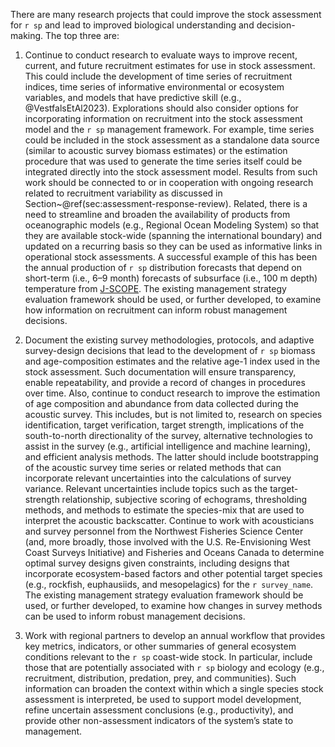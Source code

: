<!-- This section is loaded from within
executive-summary/executive-summary.rmd and also from
research-needs-section/research-needs-loader.rmd -->

There are many research projects that could improve the stock assessment for
`r sp` and lead to improved biological understanding and decision-making. The
top three are:

1. Continue to conduct research to evaluate ways to improve recent, current,
and future recruitment estimates for use in stock assessment. This could
include the development of time series of recruitment indices, time series of
informative environmental or ecosystem variables, and models that have
predictive skill (e.g., @VestfalsEtAl2023). Explorations should
also consider options for incorporating information on recruitment into the
stock assessment model and the `r sp` management framework. For example,
time series could be included in the stock assessment as a standalone data
source (similar to acoustic survey biomass estimates) or the estimation
procedure that was used to generate the time series itself could be integrated
directly into the stock assessment model. Results from such work should be
connected to or in cooperation with ongoing research related to recruitment
variability as discussed in Section~\@ref(sec:assessment-response-review).
Related, there is a need to streamline and broaden the availability of
products from oceanographic models (e.g., Regional Ocean Modeling System)
so that they are available stock-wide (spanning the international boundary)
and updated on a recurring basis so they can be used as informative links in
operational stock assessments. A successful example of this has been the
annual production of `r sp` distribution forecasts that depend on short-term
(i.e., 6--9 month) forecasts of subsurface (i.e., 100 m depth) temperature
from [J-SCOPE](http://www.nanoos.org/products/j-scope/home.php). The existing
management strategy evaluation framework should be used, or further developed,
to examine how information on recruitment can inform robust management
decisions.

1. Document the existing survey methodologies, protocols, and adaptive
survey-design decisions that lead to the development of `r sp` biomass and
age-composition estimates and the relative age-1 index used in the stock
assessment. Such documentation will ensure transparency, enable repeatability,
and provide a record of changes in procedures over time. Also, continue to
conduct research to improve the estimation of age composition and abundance
from data collected during the acoustic survey. This includes, but is not
limited to, research on species identification, target verification, target
strength, implications of the south-to-north directionality of the survey,
alternative technologies to assist in the survey (e.g., artificial intelligence
and machine learning), and efficient analysis methods. The latter should
include bootstrapping of the acoustic survey time series or related methods
that can incorporate relevant uncertainties into the calculations of survey
variance. Relevant uncertainties include topics such as the target-strength
relationship, subjective scoring of echograms, thresholding methods, and
methods to estimate the species-mix that are used to interpret the acoustic
backscatter. Continue to work with acousticians and survey personnel from the
Northwest Fisheries Science Center (and, more broadly, those involved with the
U.S. Re-Envisioning West Coast Surveys Initiative) and Fisheries and Oceans
Canada to determine optimal survey designs given constraints, including
designs that incorporate ecosystem-based factors and other potential target
species (e.g., rockfish, euphausiids, and mesopelagics) for the
`r survey_name`. The existing management strategy evaluation framework should
be used, or further developed, to examine how changes in survey methods can be
used to inform robust management decisions.

1. Work with regional partners to develop an annual workflow that provides key
metrics, indicators, or other summaries of general ecosystem conditions
relevant to the `r sp` coast-wide stock.  In particular, include those that are
potentially associated with `r sp` biology and ecology (e.g., recruitment,
distribution, predation, prey, and communities). Such information can broaden
the context within which a single species stock assessment is interpreted, be
used to support model development, refine uncertain assessment conclusions
(e.g., productivity), and provide other non-assessment indicators of the
system's state to management.
